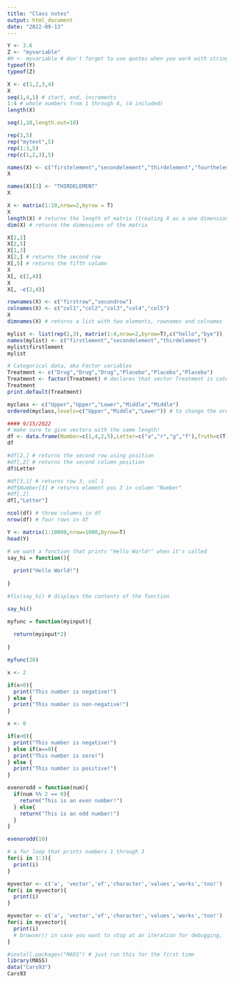 ```yaml
---
title: "Class notes"
output: html_document
date: "2022-09-13"
---
```


```r
Y <- 3.6
Z <- "myvariable"
#H <- myvariable # don't forget to use quotes when you work with string variables
typeof(Y)
typeof(Z)
```

```r
X <- c(1,2,3,4)
X
seq(1,4,1) # start, end, increments
1:4 # whole numbers from 1 through 4, (4 included)
length(X)

seq(1,10,length.out=10)

rep(3,5)
rep("mytext",5)
rep(1:3,5)
rep(c(1,2,3),5)
```

```r
names(X) <- c("firstelement","secondelement","thirdelement","fourthelement")
X
```


```r
names(X)[3] <- "THIRDELEMENT"
X
```


```r
X <- matrix(1:10,nrow=2,byrow = T)
X
length(X) # returns the length of matrix (treating X as a one dimensional vector)
dim(X) # returns the dimensions of the matrix

X[2,2]
X[2,5]
X[1,3]
X[2,] # returns the second row
X[,5] # returns the fifth column
X
X[, c(2,4)]
X
X[, -c(2,4)]
```

```r
rownames(X) <- c("firstrow","secondrow")
colnames(X) <- c("col1","col2","col3","col4","col5")
X
dimnames(X) # returns a list with two elements, rownames and colnames
```

```r
mylist <- list(rep(2,3), matrix(1:4,nrow=2,byrow=T),c("hello","bye"))
names(mylist) <- c("firstlement","secondelement","thirdelement")
mylist$firstlement
mylist
```
```r
# Categorical data, aka Factor variables
Treatment <- c("Drug","Drug","Drug","Placebo","Placebo","Placebo")
Treatment <- factor(Treatment) # declares that vector Treatment is categorical data
Treatment
print.default(Treatment)
```

```r
myclass <- c("Upper","Upper","Lower","Middle","Middle")
ordered(myclass,levels=c("Upper","Middle","Lower")) # to change the order (1st<2nd<3rd)
```

```r
#### 9/15/2022
# make sure to give vectors with the same length!
df <- data.frame(Number=c(1,4,2,5),Letter=c("a","r","g","f"),Truth=c(T,F,F,T))
df
```
```r
#df[2,] # returns the second row using position
#df[,2] # returns the second column position
df$Letter
```

```r
#df[3,1] # returns row 3, col 1
#df$Number[3] # returns element pos 3 in column "Number"
#df[,2]
df[,"Letter"]
```

```r
ncol(df) # three columns in df
nrow(df) # four rows in df
```

```r
Y <- matrix(1:10000,nrow=1000,byrow=T)
head(Y)
```

```r
# we want a function that prints "Hello World!" when it's called
say_hi = function(){
  
  print("Hello World!")
  
}
```

```r
#fix(say_hi) # displays the contents of the function
```

```r
say_hi()
```

```r
myfunc = function(myinput){
  
  return(myinput*2)
  
}
```

```r
myfunc(20)
```


```r
x <- 2

if(x<0){
  print("This number is negative!")
} else { 
  print("This number is non-negative!")
}
```


```r
x <- 0

if(x<0){
  print("This number is negative!")
} else if(x==0){
  print("This number is zero!")
} else {
  print("This number is positive!")
}
```

```r
evenorodd = function(num){
  if(num %% 2 == 0){
    return("This is an even number!")
  } else{
    return("This is an odd number!")
  }
}
```

```r
evenorodd(10)
```

```r
# a for loop that prints numbers 1 through 3
for(i in 1:3){
  print(i)
}
```
```r
myvector <- c('a', 'vector','of','character','values','works','too!')
for(i in myvector){
  print(i)
}
```

```r
myvector <- c('a', 'vector','of','character','values','works','too!')
for(i in myvector){
  print(i)
  # browser() in case you want to stop at an iteration for debugging, 'n': next line; 'c' continue; 'Q' quit debugging.
}
```

```r
#install.packages("MASS") # just run this for the first time
library(MASS)
data("Cars93")
Cars93
```



